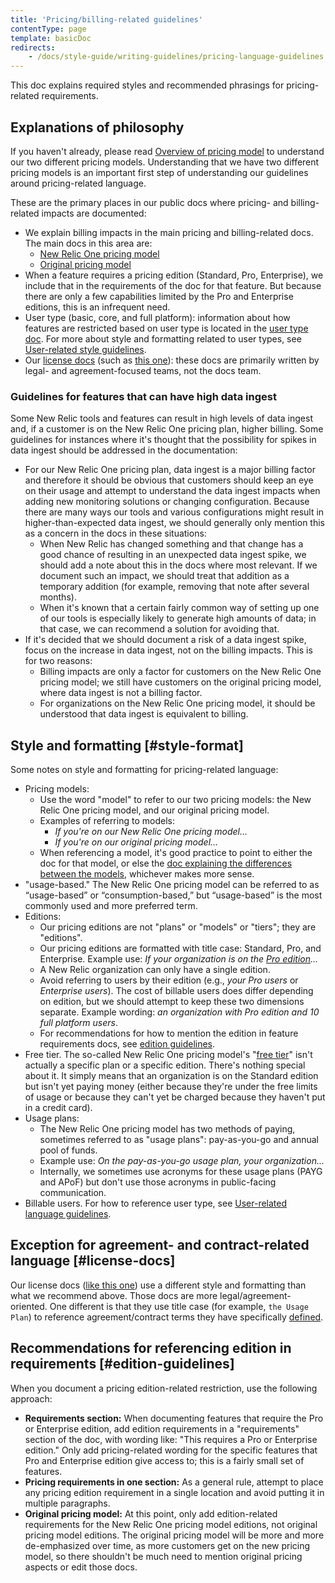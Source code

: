 ```yaml
---
title: 'Pricing/billing-related guidelines'
contentType: page
template: basicDoc
redirects: 
    - /docs/style-guide/writing-guidelines/pricing-language-guidelines
---
```


This doc explains required styles and recommended phrasings for pricing-related requirements.

## Explanations of philosophy

If you haven't already, please read [Overview of pricing model](/docs/accounts/original-accounts-billing/original-product-based-pricing/overview-changes-pricing-user-model) to understand our two different pricing models. Understanding that we have two different pricing models is an important first step of understanding our guidelines around pricing-related language. 

These are the primary places in our public docs where pricing- and billing-related impacts are documented:

* We explain billing impacts in the main pricing and billing-related docs. The main docs in this area are: 
    * [New Relic One pricing model](/docs/accounts/accounts-billing/new-relic-one-pricing-billing/new-relic-one-pricing-billing/)
    * [Original pricing model](/docs/accounts/original-accounts-billing/product-pricing/product-based-pricing)
* When a feature requires a pricing edition (Standard, Pro, Enterprise), we include that in the requirements of the doc for that feature. But because there are only a few capabilities limited by the Pro and Enterprise editions, this is an infrequent need.
* User type (basic, core, and full platform): information about how features are restricted based on user type is located in the [user type doc](/docs/accounts/accounts-billing/new-relic-one-user-management/user-type). For more about style and formatting related to user types, see [User-related style guidelines](/docs/style-guide/word-choice/user-related-language-guidelines).
* Our [license docs](https://docs.newrelic.com/docs/licenses) (such as [this one](/docs/licenses/license-information/usage-plans/new-relic-one-usage-plan-descriptions)): these docs are primarily written by legal- and agreement-focused teams, not the docs team. 

### Guidelines for features that can have high data ingest

Some New Relic tools and features can result in high levels of data ingest and, if a customer is on the New Relic One pricing plan, higher billing. Some guidelines for instances where it's thought that the possibility for spikes in data ingest should be addressed in the documentation: 

* For our New Relic One pricing plan, data ingest is a major billing factor and therefore it should be obvious that customers should keep an eye on their usage and attempt to understand the data ingest impacts when adding new monitoring solutions or changing configuration. Because there are many ways our tools and various configurations might result in higher-than-expected data ingest, we should generally only mention this as a concern in the docs in these situations:
    * When New Relic has changed something and that change has a good chance of resulting in an unexpected data ingest spike, we should add a note about this in the docs where most relevant. If we document such an impact, we should treat that addition as a temporary addition (for example, removing that note after several months). 
    * When it's known that a certain fairly common way of setting up one of our tools is especially likely to generate high amounts of data; in that case, we can recommend a solution for avoiding that. 
* If it's decided that we should document a risk of a data ingest spike, focus on the increase in data ingest, not on the billing impacts. This is for two reasons: 
    * Billing impacts are only a factor for customers on the New Relic One pricing model; we still have customers on the original pricing model, where data ingest is not a billing factor. 
    * For organizations on the New Relic One pricing model, it should be understood that data ingest is equivalent to billing.


## Style and formatting [#style-format]

Some notes on style and formatting for pricing-related language: 

* Pricing models: 
    * Use the word "model" to refer to our two pricing models: the New Relic One pricing model, and our original pricing model. 
    * Examples of referring to models: 
        * *If you're on our New Relic One pricing model...*
        * *If you're on our original pricing model...*
    * When referencing a model, it's good practice to point to either the doc for that model, or else the [doc explaining the differences between the models](/docs/accounts/original-accounts-billing/original-product-based-pricing/overview-changes-pricing-user-model/#pricing-user-table), whichever makes more sense. 
* "usage-based." The New Relic One pricing model can be referred to as “usage-based” or “consumption-based,” but “usage-based” is the most commonly used and more preferred term.
* Editions:  
    * Our pricing editions are not "plans" or "models" or "tiers"; they are "editions". 
    * Our pricing editions are formatted with title case: Standard, Pro, and Enterprise. Example use: *If your organization is on the [Pro edition](https://newrelic.com/pricing)...*
    * A New Relic organization can only have a single edition. 
    * Avoid referring to users by their edition (e.g., *your Pro users* or *Enterprise users*). The cost of billable users does differ depending on edition, but we should attempt to keep these two dimensions separate. Example wording: *an organization with Pro edition and 10 full platform users*.
    * For recommendations for how to mention the edition in feature requirements docs, see [edition guidelines](#edition-guidelines). 
* Free tier. The so-called New Relic One pricing model's "[free tier](/docs/accounts/accounts-billing/new-relic-one-pricing-billing/new-relic-one-pricing-billing/#free)" isn't actually a specific plan or a specific edition. There's nothing special about it. It simply means that an organization is on the Standard edition but isn't yet paying money (either because they're under the free limits of usage or because they can't yet be charged because they haven't put in a credit card). 
* Usage plans: 
    * The New Relic One pricing model has two methods of paying, sometimes referred to as "usage plans": pay-as-you-go and annual pool of funds. 
    * Example use: *On the pay-as-you-go usage plan, your organization...*
    * Internally, we sometimes use acronyms for these usage plans (PAYG and APoF) but don't use those acronyms in public-facing communication.  
* Billable users. For how to reference user type, see [User-related language guidelines](/docs/style-guide/writing-guidelines/user-related-language-guidelines). 

## Exception for agreement- and contract-related language [#license-docs]

Our license docs ([like this one](/docs/licenses/license-information/usage-plans/new-relic-one-usage-plan-descriptions)) use a different style and formatting than what we recommend above. Those docs are more legal/agreement-oriented. One different is that they use title case (for example, `the Usage Plan`) to reference agreement/contract terms they have specifically [defined](/docs/licenses/license-information/product-definitions/legacy-product-definitions). 

## Recommendations for referencing edition in requirements [#edition-guidelines]

When you document a pricing edition-related restriction, use the following approach:

* **Requirements section:** When documenting features that require the Pro or Enterprise edition, add edition requirements in a "requirements" section of the doc, with wording like: "This requires a Pro or Enterprise edition." Only add pricing-related wording for the specific features that Pro and Enterprise edition give access to; this is a fairly small set of features.
* **Pricing requirements in one section:** As a general rule, attempt to place any pricing edition requirement in a single location and avoid putting it in multiple paragraphs.
* **Original pricing model:** At this point, only add edition-related requirements for the New Relic One pricing model editions, not original pricing model editions. The original pricing model will be more and more de-emphasized over time, as more customers get on the new pricing model, so there shouldn't be much need to mention original pricing aspects or edit those docs.
